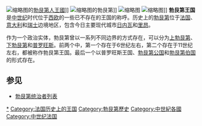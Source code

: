 {{noteTA
|標題=zh-cn:勃艮第; zh-hk:勃艮地; zh-tw:孛艮地; zh-sg:孛艮地; zh-my:孛艮地;
|1=zh-cn:勃艮第; zh-hk:勃艮地; zh-tw:孛艮地; zh-sg:孛艮地; zh-my:孛艮地;
}}
{{not|勃艮第公国|勃艮第伯国}}
[[File:Map_Burgundian_Kingdom_EN.png|缩略图]]的[[勃艮第人王國|勃艮第人王國]]]]
[[File:Map_Burgundian_Kingdom_2_EN.png|缩略图]]的勃艮第]]
[[File:Karte_Hoch_und_Niederburgund_EN.png|缩略图]]
[[File:Map_Kingdom_Arelat_EN.png|缩略图]]]]
'''勃艮第王国'''是[[中世纪|中世纪]]时代位于[[西欧|西欧]]的一些已不存在的王国的称呼。历史上的[[勃艮第|勃艮第]]位于[[法国|法国]]、[[意大利|意大利]]和[[瑞士|瑞士]]边境地区，包含今日主要现代城市[[日内瓦|日内瓦]]和[[里昂|里昂]]。

作为一个政治实体，勃艮第曾以一系列不同边界的方式存在，可以分为[[上勃艮第|上勃艮第]]、[[下勃艮第|下勃艮第]]和[[普羅旺斯伯國|普罗旺斯]]。前两个中，第一个存在于6世纪左右，第二个存在于11世纪左右，都被称作勃艮第王国。最后一个以普罗旺斯王国、[[勃艮第公国|勃艮第公国]]和[[勃艮第伯国|勃艮第伯国]]的形式存在。

==参见==
*[[勃艮第统治者列表|勃艮第统治者列表]]

{{民族大遷徙期間建立的蠻族國家}}
{{Authority control}}

[[Category:勃艮第王國|*]]
[[Category:法国历史上的王国|Category:法国历史上的王国]]
[[Category:勃艮第歷史|Category:勃艮第歷史]]
[[Category:中世紀各國|Category:中世紀各國]]
[[Category:中世纪法国|Category:中世纪法国]]